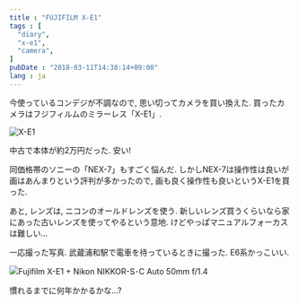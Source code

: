 ```yaml
---
title : "FUJIFILM X-E1"
tags : [
  "diary",
  "x-e1",
  "camera",
]
pubDate : "2018-03-11T14:38:14+09:00"
lang : ja
---
```


今使っているコンデジが不調なので, 思い切ってカメラを買い換えた.
買ったカメラはフジフィルムのミラーレス「X-E1」.

![X-E1](./_1.jpg)

中古で本体が約2万円だった. 安い!

同価格帯のソニーの「NEX-7」もすごく悩んだ.
しかしNEX-7は操作性は良いが画はあんまりという評判が多かったので,
画も良く操作性も良いというX-E1を買った.

あと, レンズは, ニコンのオールドレンズを使う.
新しいレンズ買うくらいなら家にあった古いレンズを使ってやるという意地.
けどやっぱマニュアルフォーカスは難しい...

一応撮った写真.
武蔵浦和駅で電車を待っているときに撮った.
E6系かっこいい.

![Fujifilm X-E1 + Nikon NIKKOR-S･C Auto 50mm f/1.4](./_2.jpg)

慣れるまでに何年かかるかな...?
